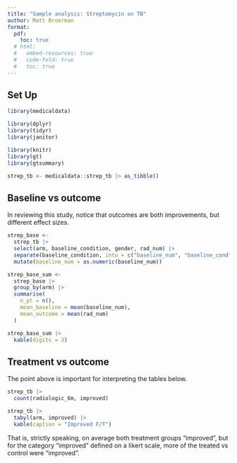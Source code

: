 ```yaml
---
title: "Sample analysis: Streptomycin on TB"
author: Matt Broerman
format: 
  pdf:
    toc: true
  # html:
  #   embed-resources: true
  #   code-fold: true
  #   toc: true
---
```


<!-- This is a comment.-->
<!-- Note that I am outputting two formats from one "source" -->
<!-- Each format has it's own settings, but some are only relevant to one -->

## Set Up

```r

library(medicaldata)

library(dplyr)
library(tidyr)
library(janitor)

library(knitr)
library(gt)
library(gtsummary)

strep_tb <- medicaldata::strep_tb |> as_tibble()
```

<!-- Note that I rearranged the content from demo_2_sum_sol.R. -->
<!-- Note that I used message=FALSE to keep messages out of the compiled report -->

## Baseline vs outcome

In reviewing this study, notice that outcomes are both improvements, but different effect sizes. 

```r
strep_base <-
  strep_tb |>
  select(arm, baseline_condition, gender, rad_num) |>
  separate(baseline_condition, into = c("baseline_num", "baseline_cond")) |>
  mutate(baseline_num = as.numeric(baseline_num))

strep_base_sum <-
  strep_base |>
  group_by(arm) |>
  summarise(
    n_pt = n(),
    mean_baseline = mean(baseline_num),
    mean_outcome = mean(rad_num)
  )

strep_base_sum |>
  kable(digits = 3)
```

## Treatment vs outcome

The point above is important for interpreting the tables below.

<!-- Note the first table is not a "kable" -->

```r
strep_tb |> 
  count(radiologic_6m, improved)

strep_tb |>
  tabyl(arm, improved) |> 
  kable(caption = "Improved F/T")
```

That is, strictly speaking, on average both treatment groups "improved", but for the category "improved" defined on a likert scale, more of the treated vs control were "improved". 

